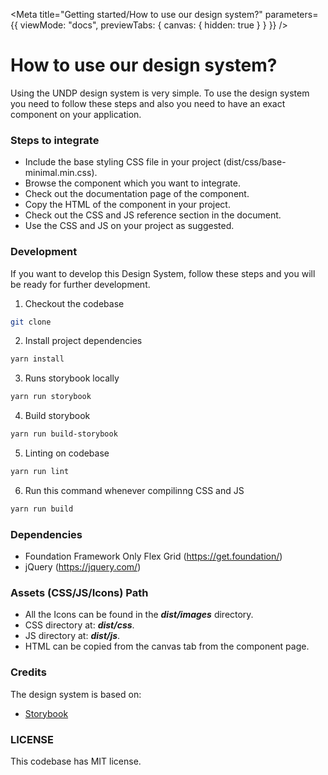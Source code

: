 
<Meta
  title="Getting started/How to use our design system?"
  parameters={{
    viewMode: "docs",
    previewTabs: {
      canvas: { hidden: true }
    }
  }}
/>

# How to use our design system?
Using the UNDP design system is very simple. To use the design system you need to follow these steps and also you need to have an exact component on your application.

### Steps to integrate

- Include the base styling CSS file in your project (dist/css/base-minimal.min.css).
- Browse the component which you want to integrate.
- Check out the documentation page of the component.
- Copy the HTML of the component in your project.
- Check out the CSS and JS reference section in the document.
- Use the CSS and JS on your project as suggested.


### Development
If you want to develop this Design System, follow these steps and you will be ready for further development.


1. Checkout the codebase
```bash
git clone
```
2. Install project dependencies
```bash
yarn install
```
3. Runs storybook locally
```bash
yarn run storybook
```
4. Build storybook
```bash
yarn run build-storybook
```
5. Linting on codebase
```bash
yarn run lint
```
6. Run this command whenever compilinng CSS and JS
```bash
yarn run build
```

### Dependencies

- Foundation Framework Only Flex Grid (https://get.foundation/)
- jQuery (https://jquery.com/)

### Assets (CSS/JS/Icons) Path

- All the Icons can be found in the ***dist/images*** directory.
- CSS directory at: ***dist/css***.
- JS directory at: ***dist/js***.
- HTML can be copied from the canvas tab from the component page.

### Credits

The design system is based on:

- [Storybook](https://storybook.js.org/)

### LICENSE
This codebase has MIT license.
